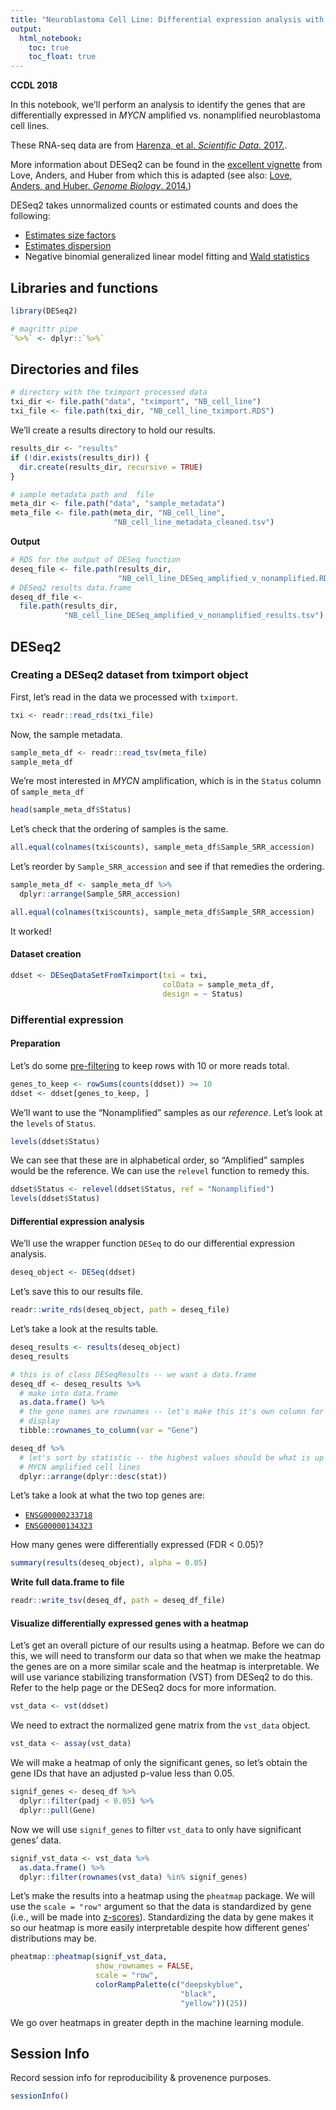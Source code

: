 ```yaml
---
title: "Neuroblastoma Cell Line: Differential expression analysis with DESeq2"
output:   
  html_notebook: 
    toc: true
    toc_float: true
---
```


**CCDL 2018**

In this notebook, we'll perform an analysis to identify the genes that are 
differentially expressed in _MYCN_ amplified vs. nonamplified neuroblastoma 
cell lines. 

These RNA-seq data are from 
[Harenza, et al. _Scientific Data._ 2017.](https://doi.org/10.1038/sdata.2017.33).

More information about DESeq2 can be found in the [excellent vignette](https://bioconductor.org/packages/release/bioc/vignettes/DESeq2/inst/doc/DESeq2.html) 
from Love, Anders, and Huber from which this is adapted 
(see also: [Love, Anders, and Huber. _Genome Biology_. 2014.](https://doi.org/10.1186/s13059-014-0550-8))

DESeq2 takes unnormalized counts or estimated counts and does the following:

* [Estimates size factors](https://www.rdocumentation.org/packages/DESeq2/versions/1.12.3/topics/estimateSizeFactors)
* [Estimates dispersion](https://www.rdocumentation.org/packages/DESeq2/versions/1.12.3/topics/estimateDispersions) 
* Negative binomial generalized linear model fitting and [Wald statistics](https://www.rdocumentation.org/packages/DESeq2/versions/1.12.3/topics/nbinomWaldTest)


## Libraries and functions

```r
library(DESeq2)
```

```r
# magrittr pipe
`%>%` <- dplyr::`%>%`
```

## Directories and files

```r
# directory with the tximport processed data
txi_dir <- file.path("data", "tximport", "NB_cell_line")
txi_file <- file.path(txi_dir, "NB_cell_line_tximport.RDS")
```

We'll create a results directory to hold our results.

```r
results_dir <- "results"
if (!dir.exists(results_dir)) {
  dir.create(results_dir, recursive = TRUE)
}
```

```r
# sample metadata path and  file
meta_dir <- file.path("data", "sample_metadata")
meta_file <- file.path(meta_dir, "NB_cell_line",
                       "NB_cell_line_metadata_cleaned.tsv")
```

**Output**

```r
# RDS for the output of DESeq function
deseq_file <- file.path(results_dir, 
                        "NB_cell_line_DESeq_amplified_v_nonamplified.RDS")
# DESeq2 results data.frame
deseq_df_file <- 
  file.path(results_dir,
            "NB_cell_line_DESeq_amplified_v_nonamplified_results.tsv")
```


## DESeq2

### Creating a DESeq2 dataset from tximport object

First, let's read in the data we processed with `tximport`.

```r
txi <- readr::read_rds(txi_file)
```

Now, the sample metadata.

```r
sample_meta_df <- readr::read_tsv(meta_file)
sample_meta_df
```

We're most interested in _MYCN_ amplification, which is in the `Status` column
of `sample_meta_df`

```r
head(sample_meta_df$Status)
```

Let's check that the ordering of samples is the same.

```r
all.equal(colnames(txi$counts), sample_meta_df$Sample_SRR_accession)
```

Let's reorder by `Sample_SRR_accession` and see if that remedies the ordering.

```r
sample_meta_df <- sample_meta_df %>%
  dplyr::arrange(Sample_SRR_accession)
```

```r
all.equal(colnames(txi$counts), sample_meta_df$Sample_SRR_accession)
```

It worked!

#### Dataset creation

```r
ddset <- DESeqDataSetFromTximport(txi = txi,
                                  colData = sample_meta_df,
                                  design = ~ Status)
```

### Differential expression

#### Preparation

Let's do some [pre-filtering](http://bioconductor.org/packages/devel/bioc/vignettes/DESeq2/inst/doc/DESeq2.html#pre-filtering) 
to keep rows with 10 or more reads total.

```r
genes_to_keep <- rowSums(counts(ddset)) >= 10
ddset <- ddset[genes_to_keep, ]
```

We'll want to use the "Nonamplified" samples as our _reference_.
Let's look at the `levels` of `Status`.

```r
levels(ddset$Status)
```

We can see that these are in alphabetical order, so "Amplified" samples would
be the reference. 
We can use the `relevel` function to remedy this.

```r
ddset$Status <- relevel(ddset$Status, ref = "Nonamplified")
levels(ddset$Status)
```

#### Differential expression analysis

We'll use the wrapper function `DESeq` to do our differential expression 
analysis.

```r
deseq_object <- DESeq(ddset)
```

Let's save this to our results file.

```r
readr::write_rds(deseq_object, path = deseq_file)
```

Let's take a look at the results table.

```r
deseq_results <- results(deseq_object)
deseq_results
```

```r
# this is of class DESeqResults -- we want a data.frame
deseq_df <- deseq_results %>%
  # make into data.frame
  as.data.frame() %>%
  # the gene names are rownames -- let's make this it's own column for easy 
  # display
  tibble::rownames_to_column(var = "Gene")

deseq_df %>%
  # let's sort by statistic -- the highest values should be what is up in the
  # MYCN amplified cell lines
  dplyr::arrange(dplyr::desc(stat))
```

Let's take a look at what the two top genes are:

* [`ENSG00000233718`](https://useast.ensembl.org/Homo_sapiens/Gene/Summary?g=ENSG00000233718;r=2:15921037-15942249)
* [`ENSG00000134323`](http://useast.ensembl.org/Homo_sapiens/Gene/Summary?db=core;g=ENSG00000134323;r=2:15940564-15947007)

How many genes were differentially expressed (FDR < 0.05)?

```r
summary(results(deseq_object), alpha = 0.05)
```

**Write full data.frame to file**

```r
readr::write_tsv(deseq_df, path = deseq_df_file)
```

#### Visualize differentially expressed genes with a heatmap

Let's get an overall picture of our results using a heatmap. 
Before we can do this, we will need to transform our data so that when we make
the heatmap the genes are on a more similar scale and the heatmap is 
interpretable. 
We will use variance stabilizing transformation (VST) from DESeq2 to do this.
Refer to the help page or the DESeq2 docs for more information. 

```r
vst_data <- vst(ddset)
```

We need to extract the normalized gene matrix from the `vst_data` object. 

```r
vst_data <- assay(vst_data)
```

We will make a heatmap of only the significant genes, so let's obtain the gene 
IDs that have an adjusted p-value less than 0.05.

```r
signif_genes <- deseq_df %>%
  dplyr::filter(padj < 0.05) %>%
  dplyr::pull(Gene)
```

Now we will use `signif_genes` to filter `vst_data` to only have significant 
genes' data. 

```r
signif_vst_data <- vst_data %>%
  as.data.frame() %>%
  dplyr::filter(rownames(vst_data) %in% signif_genes)
```

Let's make the results into a heatmap using the `pheatmap` package. 
We will use the `scale = "row"` argument so that the data is standardized by
gene (i.e., will be made into [z-scores](https://www.statisticshowto.datasciencecentral.com/probability-and-statistics/z-score/)). 
Standardizing the data by gene makes it so our heatmap is more easily 
interpretable despite how different genes' distributions may be. 

```r
pheatmap::pheatmap(signif_vst_data, 
                   show_rownames = FALSE,
                   scale = "row",
                   colorRampPalette(c("deepskyblue",
                                      "black",
                                      "yellow"))(25))
```

We go over heatmaps in greater depth in the machine learning module. 

## Session Info

Record session info for reproducibility & provenence purposes.

```r
sessionInfo()
```